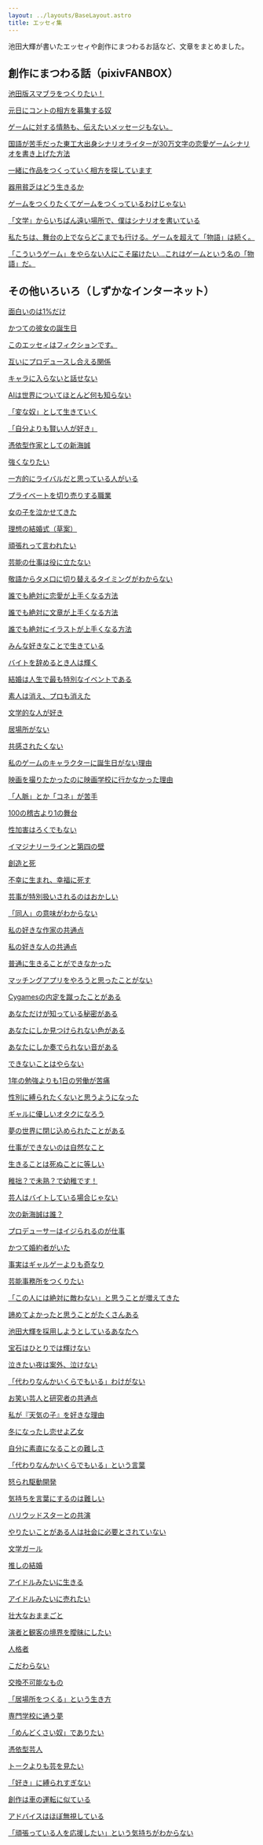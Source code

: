 ```yaml
---
layout: ../layouts/BaseLayout.astro
title: エッセィ集
---
```


池田大輝が書いたエッセィや創作にまつわるお話など、文章をまとめました。

## 創作にまつわる話（pixivFANBOX）

[池田版スマブラをつくりたい！](https://radish2951.fanbox.cc/posts/9035395)

[元日にコントの相方を募集する奴](https://radish2951.fanbox.cc/posts/9136985)

[ゲームに対する情熱も、伝えたいメッセージもない。](https://radish2951.fanbox.cc/posts/8992717)

[国語が苦手だった東工大出身シナリオライターが30万文字の恋愛ゲームシナリオを書き上げた方法](https://radish2951.fanbox.cc/posts/8950213)

[一緒に作品をつくっていく相方を探しています](https://radish2951.fanbox.cc/posts/8922365)

[器用貧乏はどう生きるか](https://radish2951.fanbox.cc/posts/7439789)

[ゲームをつくりたくてゲームをつくっているわけじゃない](https://radish2951.fanbox.cc/posts/7334517)

[「文学」からいちばん遠い場所で、僕はシナリオを書いている](https://radish2951.fanbox.cc/posts/7259301)

[私たちは、舞台の上でならどこまでも行ける。ゲームを超えて「物語」は続く。](https://radish2951.fanbox.cc/posts/7206414)

[「こういうゲーム」をやらない人にこそ届けたい…これはゲームという名の「物語」だ。](https://radish2951.fanbox.cc/posts/7190311)

## その他いろいろ（しずかなインターネット）

[面白いのは1%だけ](https://sizu.me/radish2951/posts/dfvu2h5z48fb)

[かつての彼女の誕生日](https://sizu.me/radish2951/posts/3872me3b6w52)

[このエッセィはフィクションです。](https://sizu.me/radish2951/posts/8ndd3iwowzas)

[互いにプロデュースし合える関係](https://sizu.me/radish2951/posts/msxnhafvz9t8)

[キャラに入らないと話せない](https://sizu.me/radish2951/posts/2tw68564sfa5)

[AIは世界についてほとんど何も知らない](https://sizu.me/radish2951/posts/kuc46va0e57z)

[「変な奴」として生きていく](https://sizu.me/radish2951/posts/bmwa9xsit9xo)

[「自分よりも賢い人が好き」](https://sizu.me/radish2951/posts/44zdw52dh2e5)

[憑依型作家としての新海誠](https://sizu.me/radish2951/posts/b2nf6ra4fx63)

[強くなりたい](https://sizu.me/radish2951/posts/ca9h0uk47bw5)

[一方的にライバルだと思っている人がいる](https://sizu.me/radish2951/posts/vn375hsv1hu2)

[プライベートを切り売りする職業](https://sizu.me/radish2951/posts/uh4z1wk02smn)

[女の子を泣かせてきた](https://sizu.me/radish2951/posts/ua8tfnd48fdu)

[理想の結婚式（草案）](https://sizu.me/radish2951/posts/v0sex467n3ki)

[頑張れって言われたい](https://sizu.me/radish2951/posts/4b3wm8wf2fe7)

[芸能の仕事は役に立たない](https://sizu.me/radish2951/posts/ma9zr2rkss1n)

[敬語からタメ口に切り替えるタイミングがわからない](https://sizu.me/radish2951/posts/dzf6hhrvkizu)

[誰でも絶対に恋愛が上手くなる方法](https://sizu.me/radish2951/posts/wirxbod7kowr)

[誰でも絶対に文章が上手くなる方法](https://sizu.me/radish2951/posts/mmofnr2oc7tv)

[誰でも絶対にイラストが上手くなる方法](https://sizu.me/radish2951/posts/kbvfws0w21we)

[みんな好きなことで生きている](https://sizu.me/radish2951/posts/rth9o3izbst5)

[バイトを辞めるとき人は輝く](https://sizu.me/radish2951/posts/echzmxhstvew)

[結婚は人生で最も特別なイベントである](https://sizu.me/radish2951/posts/4n8nozxhudd5)

[素人は消え、プロも消えた](https://sizu.me/radish2951/posts/o1webhb7ht6o)

[文学的な人が好き](https://sizu.me/radish2951/posts/irde6c6k9bzi)

[居場所がない](https://sizu.me/radish2951/posts/vvn017vsafuz)

[共感されたくない](https://sizu.me/radish2951/posts/m0inium8fi7c)

[私のゲームのキャラクターに誕生日がない理由](https://sizu.me/radish2951/posts/7whcit1r0ahw)

[映画を撮りたかったのに映画学校に行かなかった理由](https://sizu.me/radish2951/posts/8sn0vksmtmzs)

[「人脈」とか「コネ」が苦手](https://sizu.me/radish2951/posts/mwi5wsi3uuf3)

[100の稽古より1の舞台](https://sizu.me/radish2951/posts/rut4040kn2cc)

[性加害はろくでもない](https://sizu.me/radish2951/posts/t8o8wk4oroha)

[イマジナリーラインと第四の壁](https://sizu.me/radish2951/posts/51h8291z9md8)

[創造と死](https://sizu.me/radish2951/posts/o09nofmoso7v)

[不幸に生まれ、幸福に死す](https://sizu.me/radish2951/posts/4k5x3x909i4i)

[芸事が特別扱いされるのはおかしい](https://sizu.me/radish2951/posts/fubi148aauhr)

[「同人」の意味がわからない](https://sizu.me/radish2951/posts/xf6n6tws4de4)

[私の好きな作家の共通点](https://sizu.me/radish2951/posts/v045h9dadwu8)

[私の好きな人の共通点](https://sizu.me/radish2951/posts/13xb8bvaw457)

[普通に生きることができなかった](https://sizu.me/radish2951/posts/79buunah4kz9)

[マッチングアプリをやろうと思ったことがない](https://sizu.me/radish2951/posts/fdr63d59tw4m)

[Cygamesの内定を蹴ったことがある](https://sizu.me/radish2951/posts/e4kek0o5720b)

[あなただけが知っている秘密がある](https://sizu.me/radish2951/posts/9s8wx33u7rxe)

[あなたにしか見つけられない色がある](https://sizu.me/radish2951/posts/91wa6uax4sr3)

[あなたにしか奏でられない音がある](https://sizu.me/radish2951/posts/wbmm9bk0sihh)

[できないことはやらない](https://sizu.me/radish2951/posts/9wx7503ii83o)

[1年の勉強よりも1日の労働が苦痛](https://sizu.me/radish2951/posts/iua4s6cmfzm0)

[性別に縛られたくないと思うようになった](https://sizu.me/radish2951/posts/ew7xnfcut961)

[ギャルに優しいオタクになろう](https://sizu.me/radish2951/posts/7tx8cdoi1wo6)

[夢の世界に閉じ込められたことがある](https://sizu.me/radish2951/posts/17i72r3m8fze)

[仕事ができないのは自然なこと](https://sizu.me/radish2951/posts/1x8sfdenaatf)

[生きることは死ぬことに等しい](https://sizu.me/radish2951/posts/xuhti2i7fwk5)

[稚拙？で未熟？で幼稚です！](https://sizu.me/radish2951/posts/hu7kcxcnv9ko)

[芸人はバイトしている場合じゃない](https://sizu.me/radish2951/posts/xs5mexzmxvhs)

[次の新海誠は誰？](https://sizu.me/radish2951/posts/vnta6a3rbm9e)

[プロデューサーはイジられるのが仕事](https://sizu.me/radish2951/posts/049ve2onvtv4)

[かつて婚約者がいた](https://sizu.me/radish2951/posts/f7kmctn3ozrs)

[事実はギャルゲーよりも奇なり](https://sizu.me/radish2951/posts/vr8xrrtdtovs)

[芸能事務所をつくりたい](https://sizu.me/radish2951/posts/hi5aexxezc3c)

[「この人には絶対に敵わない」と思うことが増えてきた](https://sizu.me/radish2951/posts/1ia159dt11ut)

[諦めてよかったと思うことがたくさんある](https://sizu.me/radish2951/posts/oeor3xeobcc5)

[池田大輝を採用しようとしているあなたへ](https://sizu.me/radish2951/posts/xcmdui64banb)

[宝石はひとりでは輝けない](https://sizu.me/radish2951/posts/o9dhdc7divn6)

[泣きたい夜は案外、泣けない](https://sizu.me/radish2951/posts/3ma63r7w99me)

[「代わりなんかいくらでもいる」わけがない](https://sizu.me/radish2951/posts/8135f82uxzka)

[お笑い芸人と研究者の共通点](https://sizu.me/radish2951/posts/en5u7f6in2mn)

[私が『天気の子』を好きな理由](https://sizu.me/radish2951/posts/0acowdas8dxu)

[冬になったし恋せよ乙女](https://sizu.me/radish2951/posts/2bem6f9nrf1b)

[自分に素直になることの難しさ](https://sizu.me/radish2951/posts/bu8r4kzk0az7)

[「代わりなんかいくらでもいる」という言葉](https://sizu.me/radish2951/posts/bom6a9z7h3sh)

[怒られ駆動開発](https://sizu.me/radish2951/posts/xsxrufv3ok75)

[気持ちを言葉にするのは難しい](https://sizu.me/radish2951/posts/44hbi2tdem8a)

[ハリウッドスターとの共演](https://sizu.me/radish2951/posts/15wuxtsh37ov)

[やりたいことがある人は社会に必要とされていない](https://sizu.me/radish2951/posts/bnuvozekhw3v)

[文学ガール](https://sizu.me/radish2951/posts/exso9bu1eefx)

[推しの結婚](https://sizu.me/radish2951/posts/obcbh21fd4ao)

[アイドルみたいに生きる](https://sizu.me/radish2951/posts/cfr71m7xakx6)

[アイドルみたいに売れたい](https://sizu.me/radish2951/posts/udkba0z09i63)

[壮大なおままごと](https://sizu.me/radish2951/posts/kr6ee2ua6k19)

[演者と観客の境界を曖昧にしたい](https://sizu.me/radish2951/posts/6xkekcv42357)

[人格者](https://sizu.me/radish2951/posts/6i008t81hx95)

[こだわらない](https://sizu.me/radish2951/posts/x3f4h72fmsnb)

[交換不可能なもの](https://sizu.me/radish2951/posts/si1tm642bwxz)

[「居場所をつくる」という生き方](https://sizu.me/radish2951/posts/1s88fr8khns3)

[専門学校に通う夢](https://sizu.me/radish2951/posts/92cos8rtrmw7)

[「めんどくさい奴」でありたい](https://sizu.me/radish2951/posts/v0isv1vnmd11)

[憑依型芸人](https://sizu.me/radish2951/posts/ctvkoikbdkf0)

[トークよりも芸を見たい](https://sizu.me/radish2951/posts/07x7c7btr63a)

[「好き」に縛られすぎない](https://sizu.me/radish2951/posts/8rm6di63e7bt)

[創作は車の運転に似ている](https://sizu.me/radish2951/posts/f073c1t5r0z5)

[アドバイスはほぼ無視している](https://sizu.me/radish2951/posts/50a3ctddo0k1)

[「頑張っている人を応援したい」という気持ちがわからない](https://sizu.me/radish2951/posts/xfd02v3brv6e)

